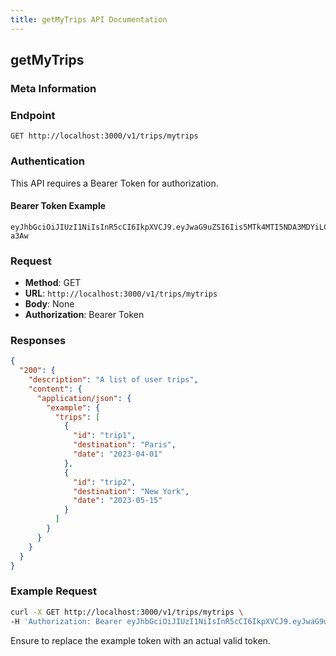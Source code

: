 ```yaml
---
title: getMyTrips API Documentation
---
```



## getMyTrips

### Meta Information

<Meta 
  name="getMyTrips"
  type="http"
  seq="3"
/>

### Endpoint

```
GET http://localhost:3000/v1/trips/mytrips
```

### Authentication

This API requires a Bearer Token for authorization.

#### Bearer Token Example

```
eyJhbGciOiJIUzI1NiIsInR5cCI6IkpXVCJ9.eyJwaG9uZSI6Iis5MTk4MTI5NDA3MDYiLCJ1aWQiOiI1Z2VhcGdhcHhzIn0.yNyKfoOQouzSNDwp_5rJ9CAEMVJo5uqueJHNpG-a3Aw
```

### Request

- **Method**: GET
- **URL**: `http://localhost:3000/v1/trips/mytrips`
- **Body**: None
- **Authorization**: Bearer Token

### Responses

```json
{
  "200": {
    "description": "A list of user trips",
    "content": {
      "application/json": {
        "example": {
          "trips": [
            {
              "id": "trip1",
              "destination": "Paris",
              "date": "2023-04-01"
            },
            {
              "id": "trip2",
              "destination": "New York",
              "date": "2023-05-15"
            }
          ]
        }
      }
    }
  }
}
```

### Example Request

```bash
curl -X GET http://localhost:3000/v1/trips/mytrips \
-H 'Authorization: Bearer eyJhbGciOiJIUzI1NiIsInR5cCI6IkpXVCJ9.eyJwaG9uZSI6Iis5MTk4MTI5NDA3MDYiLCJ1aWQiOiI1Z2VhcGdhcHhzIn0.yNyKfoOQouzSNDwp_5rJ9CAEMVJo5uqueJHNpG-a3Aw'
```

Ensure to replace the example token with an actual valid token.